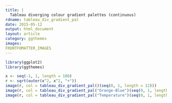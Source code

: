```yaml
---
title: |
  Tableau diverging colour gradient palettes (continuous)
rdname: tableau_div_gradient_pal
date: 2015-05-12
output: html_document
layout: article
category: ggthemes
images:
FRONTFOMATTER_IMAGES
---
```


```r
library(ggplot2)
library(ggthemes)
```

```r
x <- seq(-1, 1, length = 100)
r <- sqrt(outer(x^2, x^2, "+"))
image(r, col = tableau_div_gradient_pal()(seq(0, 1, length = 12)))
image(r, col = tableau_div_gradient_pal("Orange-Blue")(seq(0, 1, length = 12)))
image(r, col = tableau_div_gradient_pal("Temperature")(seq(0, 1, length = 12)))



```